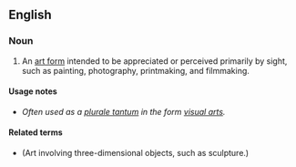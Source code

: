 ==English==
{{wikipedia|visual arts}}

===Noun===
{{en-noun}}

# An [[art form]] intended to be appreciated or perceived primarily by sight, such as painting, photography, printmaking, and filmmaking.

====Usage notes====
* ''Often used as a [[Appendix:Glossary#plurale tantum|plurale tantum]] in the form [[visual arts]].''

====Related terms====
* {{l|en|plastic arts}} (Art involving three-dimensional objects, such as sculpture.)